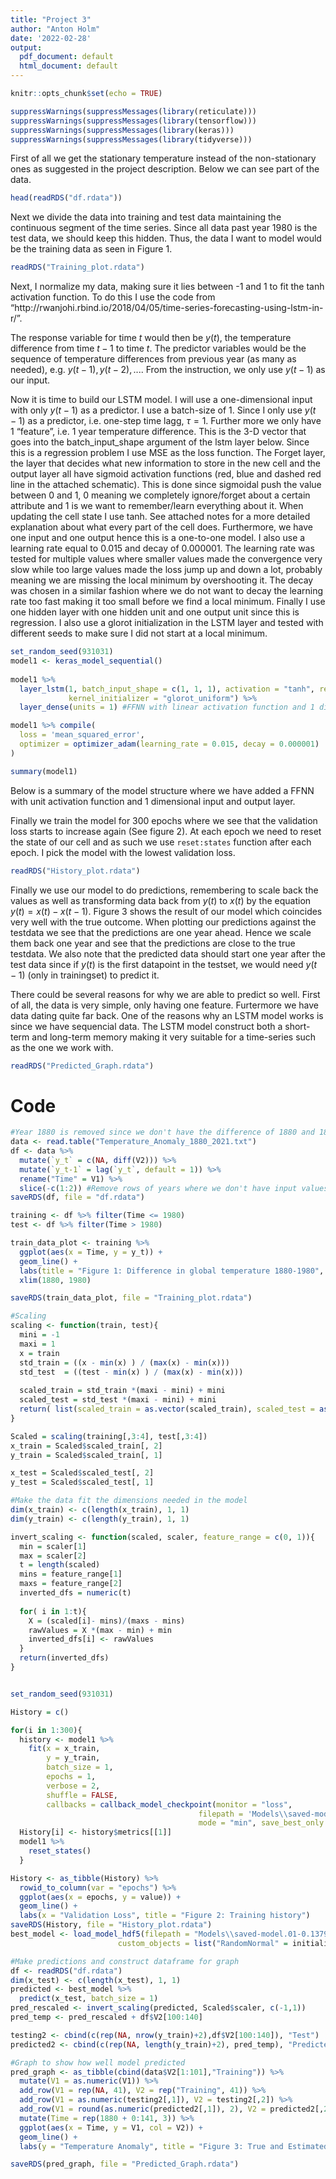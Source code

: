 ---
title: "Project 3"
author: "Anton Holm"
date: '2022-02-28'
output:
  pdf_document: default
  html_document: default
---

```{r setup, include=FALSE}
knitr::opts_chunk$set(echo = TRUE)
```

```{r, echo = FALSE}
suppressWarnings(suppressMessages(library(reticulate)))
suppressWarnings(suppressMessages(library(tensorflow)))
suppressWarnings(suppressMessages(library(keras)))
suppressWarnings(suppressMessages(library(tidyverse)))
```

First of all we get the stationary temperature instead of the non-stationary ones as suggested in the project description. Below we can see part of the data.



```{r, echo = FALSE}
head(readRDS("df.rdata"))
```

Next we divide the data into training and test data maintaining the continuous segment of the time series.
Since all data past year 1980 is the test data, we should keep this hidden. Thus, the data I want to model would be the training data as seen in Figure 1.

```{r, echo = FALSE}
readRDS("Training_plot.rdata")
```

Next, I normalize my data, making sure it lies between -1 and 1 to fit the tanh activation function. To do this I use the code from "http://rwanjohi.rbind.io/2018/04/05/time-series-forecasting-using-lstm-in-r/". 


The response variable for time $t$ would then be $y(t)$, the temperature difference from time $t-1$ to time $t$. The predictor variables would be the sequence of temperature differences from previous year (as many as needed), e.g. $y(t-1), y(t-2),...$. From the instruction, we only use $y(t-1)$ as our input.


Now it is time to build our LSTM model. I will use a one-dimensional input with only $y(t-1)$ as a predictor. I use a batch-size of 1. Since I only use $y(t-1)$ as a predictor, i.e. one-step time lagg, $\tau = 1$. Further more we only have 1 "feature", i.e. 1 year temperature difference. This is the 3-D vector that goes into the batch_input_shape argument of the lstm layer below. Since this is a regression problem I use MSE as the loss function. The Forget layer, the layer that decides what new information to store in the new cell and the output layer all have sigmoid activation functions (red, blue and dashed red line in the attached schematic). This is done since sigmoidal push the value between 0 and 1, 0 meaning we completely ignore/forget about a certain attribute and 1 is we want to remember/learn everything about it. When updating the cell state I use tanh. See attached notes for a more detailed explanation about what every part of the cell does. Furthermore, we have one input and one output hence this is a one-to-one model. I also use a learning rate equal to 0.015 and decay of 0.000001. The learning rate was tested for multiple values where smaller values made the convergence very slow while too large values made the loss jump up and down a lot, probably meaning we are missing the local minimum by overshooting it. The decay was chosen in a similar fashion where we do not want to decay the learning rate too fast making it too small before we find a local minimum. Finally I use one hidden layer with one hidden unit and one output unit since this is regression. I also use a glorot initialization in the LSTM layer and tested with different seeds to make sure I did not start at a local minimum.

```{r model, echo = FALSE}
set_random_seed(931031)
model1 <- keras_model_sequential()
  
model1 %>% 
  layer_lstm(1, batch_input_shape = c(1, 1, 1), activation = "tanh", recurrent_activation = "sigmoid", stateful = TRUE,
             kernel_initializer = "glorot_uniform") %>% 
  layer_dense(units = 1) #FFNN with linear activation function and 1 dimension input and output.

model1 %>% compile(
  loss = 'mean_squared_error',
  optimizer = optimizer_adam(learning_rate = 0.015, decay = 0.000001)
)

summary(model1)
```

Below is a summary of the model structure where we have added a FFNN with unit activation function and 1 dimensional input and output layer.


Finally we train the model for 300 epochs where we see that the validation loss starts to increase again (See figure 2). At each epoch we need to reset the state of our cell and as such we use `reset:states` function after each epoch. I pick the model with the lowest validation loss.

```{r, echo = FALSE}
readRDS("History_plot.rdata")
```

Finally we use our model to do predictions, remembering to scale back the values as well as transforming data back from $y(t)$ to $x(t)$ by the equation $y(t) = x(t) - x(t-1)$. Figure 3 shows the result of our model which coincides very well with the true outcome. When plotting our predictions against the testdata we see that the predictions are one year ahead. Hence we scale them back one year and see that the predictions are close to the true testdata. We also note that the predicted data should start one year after the test data since if $y(t)$ is the first datapoint in the testset, we would need $y(t-1)$ (only in trainingset) to predict it. 

There could be several reasons for why we are able to predict so well. First of all, the data is very simple, only having one feature. Furtermore we have data dating quite far back. One of the reasons why an LSTM model works is since we have sequencial data. The LSTM model construct both a short-term and long-term memory making it very suitable for a time-series such as the one we work with.


```{r, echo = FALSE}
readRDS("Predicted_Graph.rdata")
```

\newpage

# Code
```{r, eval = FALSE}
#Year 1880 is removed since we don't have the difference of 1880 and 1879 and as such can not predict using it
data <- read.table("Temperature_Anomaly_1880_2021.txt")
df <- data %>% 
  mutate(`y_t` = c(NA, diff(V2))) %>% 
  mutate(`y_t-1` = lag(`y_t`, default = 1)) %>% 
  rename("Time" = V1) %>% 
  slice(-c(1:2)) #Remove rows of years where we don't have input values (due to lagg)
saveRDS(df, file = "df.rdata")

training <- df %>% filter(Time <= 1980)
test <- df %>% filter(Time > 1980)

```

```{r, eval = FALSE}
train_data_plot <- training %>% 
  ggplot(aes(x = Time, y = y_t)) +
  geom_line() +
  labs(title = "Figure 1: Difference in global temperature 1880-1980", x = "Time", y = "Difference in celsius") +
  xlim(1880, 1980)

saveRDS(train_data_plot, file = "Training_plot.rdata")
```

```{r, eval = FALSE}
#Scaling
scaling <- function(train, test){
  mini = -1
  maxi = 1
  x = train
  std_train = ((x - min(x) ) / (max(x) - min(x)))
  std_test  = ((test - min(x) ) / (max(x) - min(x)))
  
  scaled_train = std_train *(maxi - mini) + mini
  scaled_test = std_test *(maxi - mini) + mini  
  return( list(scaled_train = as.vector(scaled_train), scaled_test = as.vector(scaled_test) ,scaler= c(min =min(x), max = max(x))))
}

Scaled = scaling(training[,3:4], test[,3:4])
x_train = Scaled$scaled_train[, 2]
y_train = Scaled$scaled_train[, 1]

x_test = Scaled$scaled_test[, 2]
y_test = Scaled$scaled_test[, 1]

#Make the data fit the dimensions needed in the model
dim(x_train) <- c(length(x_train), 1, 1)
dim(y_train) <- c(length(y_train), 1, 1)
```

```{r, eval = FALSE}
invert_scaling <- function(scaled, scaler, feature_range = c(0, 1)){
  min = scaler[1]
  max = scaler[2]
  t = length(scaled)
  mins = feature_range[1]
  maxs = feature_range[2]
  inverted_dfs = numeric(t)
  
  for( i in 1:t){
    X = (scaled[i]- mins)/(maxs - mins)
    rawValues = X *(max - min) + min
    inverted_dfs[i] <- rawValues
  }
  return(inverted_dfs)
}
```

```{r ref.label="model", eval = FALSE}
```

```{r, eval = FALSE}
set_random_seed(931031)

History = c()

for(i in 1:300){
  history <- model1 %>% 
    fit(x = x_train,
        y = y_train,
        batch_size = 1,
        epochs = 1,
        verbose = 2,
        shuffle = FALSE,
        callbacks = callback_model_checkpoint(monitor = "loss", 
                                          filepath = 'Models\\saved-model.{epoch:02d}-{loss:.5f}.hdf5', 
                                          mode = "min", save_best_only = FALSE)) # maintain sequence of time series
  History[i] <- history$metrics[[1]]
  model1 %>% 
    reset_states()
  }

History <- as_tibble(History) %>% 
  rowid_to_column(var = "epochs") %>% 
  ggplot(aes(x = epochs, y = value)) + 
  geom_line() +
  labs(x = "Validation Loss", title = "Figure 2: Training history")
saveRDS(History, file = "History_plot.rdata")
best_model <- load_model_hdf5(filepath = "Models\\saved-model.01-0.13794.hdf5",
                        custom_objects = list("RandomNormal" = initializer_glorot_normal))
```


```{r, eval = FALSE}
#Make predictions and construct dataframe for graph
df <- readRDS("df.rdata")
dim(x_test) <- c(length(x_test), 1, 1)
predicted <- best_model %>% 
  predict(x_test, batch_size = 1)
pred_rescaled <- invert_scaling(predicted, Scaled$scaler, c(-1,1))
pred_temp <- pred_rescaled + df$V2[100:140]

testing2 <- cbind(c(rep(NA, nrow(y_train)+2),df$V2[100:140]), "Test")
predicted2 <- cbind(c(rep(NA, length(y_train)+2), pred_temp), "Predicted")

#Graph to show how well model predicted
pred_graph <- as_tibble(cbind(data$V2[1:101],"Training")) %>% 
  mutate(V1 = as.numeric(V1)) %>%
  add_row(V1 = rep(NA, 41), V2 = rep("Training", 41)) %>% 
  add_row(V1 = as.numeric(testing2[,1]), V2 = testing2[,2]) %>% 
  add_row(V1 = round(as.numeric(predicted2[,1]), 2), V2 = predicted2[,2]) %>% 
  mutate(Time = rep(1880 + 0:141, 3)) %>% 
  ggplot(aes(x = Time, y = V1, col = V2)) +
  geom_line() +
  labs(y = "Temperature Anomaly", title = "Figure 3: True and Estimated Temperature Anomaly")

saveRDS(pred_graph, file = "Predicted_Graph.rdata")
```

